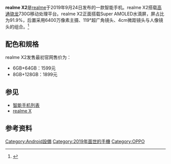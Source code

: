 {{Onesource|time=2020-08-14T08:34:45+00:00}}
'''realme X2'''是[[realme|realme]]于2019年9月24日发布的一款智能手机。realme X2搭载[[高通|高通]][[骁龙|骁龙]]730G移动处理平台。realme X2正面搭载Super AMOLED水滴屏，屏占比为91.9%，后置采用6400万像素主摄、119°超广角镜头、4cm微距镜头与人像镜头的组合。<ref>{{cite news |title=realme手机新品realme X2发布-新华网 |url=http://www.xinhuanet.com/tech/2019-09/25/c_1125038318.htm |accessdate=2020-08-14 |work=www.xinhuanet.com}}</ref>

==配色和规格==
realme X2发售最初官网售价为：
*6GB+64GB：1599元
*8GB+128GB：1899元

== 参见 ==
* [[智能手机列表|智能手机列表]]
* [[realme_X|realme X]]

== 参考资料 ==
<references/>
{{OPPO}}
[[Category:Android設備|Category:Android設備]]
[[Category:2019年面世的手機|Category:2019年面世的手機]]
[[Category:OPPO|Category:OPPO]]